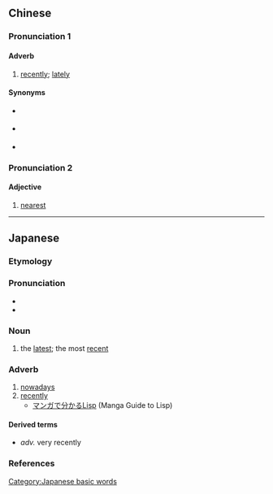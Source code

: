 ==Chinese==
{{zh-forms}}

===Pronunciation 1===
{{zh-pron
|m=zuìjìn
|c=zeoi3 gan6
|c-t=dui1 gin5*
|h=pfs=chui-khiun
|md=còi-*gê̤ṳng
|mn=xm,tp:chòe-kūn/zz,kh:chòe-kīn/qz:chòe-kǔn
|mn-t=zuê3 geng6
|w=2tsoe jjin
|ma=y
|cat=adv
}}

====Adverb====
{{zh-adv}}

# [[recently]]; [[lately]]

====Synonyms====
* {{q|literary}} {{zh-l|比來}}
* {{q|literary}} {{zh-l|邇來}}
* {{zh-l|近來}}

===Pronunciation 2===
{{zh-pron
|m=zuìjìn
|c=zeoi3 kan5,zeoi3 gan6
|c_note=zeoi3 kan5 - vernacular; zeoi3 gan6 - literary
|h=pfs=chui-khiûn
|mn=xm,tp:chòe-kūn/zz,kh:chòe-kīn/qz:chòe-kǔn
|mn-t=zuê3 geng6
|ma=y
|cat=a
}}

====Adjective====
{{zh-adj}}

# [[nearest]]

{{zh-cat|Beginning|Time}}

----

==Japanese==
{{ja-kanjitab|さい|きん|yomi=on}}

===Etymology===
{{prefix|最|近|lang=ja|tr1=sai|t1=most|tr2=kin|t2=close|sort=きん}}

===Pronunciation===
* {{ja-pron|さいきん|y=on|acc=0|acc_ref=DJR}}
* {{homophones|lang=ja|細菌}}

===Noun===
{{ja-noun|さいきん}}

# the [[latest]]; the most [[recent]]

===Adverb===
{{ja-pos|さいきん|adverb}}

# [[nowadays]]
# [[recently]]
#* [http://lambda.bugyo.tk/cdr/mwl/index.html マンガで分かるLisp] (Manga Guide to Lisp)
#*: {{ja-usex|みりん。地域猫。'''最近'''までマクロのことをマグロと思っていた。|みりん。ち.いきねこ。'''さいきん''' まで マクロ の こと を マグロ と おもっていた。|Mirin: A neighbours' cat. Until '''recently''' often confused macros with tuna.}}

====Derived terms====
* {{ja-r|極最近|ごくさいきん}} ''adv.'' {{qualifier|uncommon}} very recently

===References===
<references/>

[[Category:Japanese basic words]]